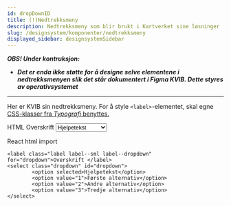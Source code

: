 ```yaml
---
id: dropDownID
title: (!)Nedtrekksmeny
description: Nedtrekksmeny som blir brukt i Kartverket sine løsninger
slug: /designsystem/komponenter/nedtrekksmeny
displayed_sidebar: designsystemSidebar
---
```


***OBS! Under kontruksjon:***
- ***Det er enda ikke støtte for å designe selve elementene i nedtrekksmenyen slik det står dokumentert i Figma KVIB. Dette styres av operativsystemet***
***

Her er KVIB sin nedtrekksmeny.
For å style <code><label\></code>-elementet, skal egne [CSS-klasser fra _Typografi_ benyttes.](../designTokens/typography.mdx#label)

HTML
<label class="label label--sml label--dropdown" for="dropdown">Overskrift</label>
<select class="dropdown" id="dropdown">
        <option selected>Hjelpetekst</option>
        <option value="1">Første alternativ</option>
        <option value="2">Andre alternativ</option>
        <option value="3">Tredje alternativ</option>
</select>
<br/>

React html import
<CustomDropdown/>
<br/>

```markup
<label class="label label--sml label--dropdown" for="dropdown">Overskrift </label>
<select class="dropdown" id="dropdown">
        <option selected>Hjelpetekst</option>
        <option value="1">Første alternativ</option>
        <option value="2">Andre alternativ</option>
        <option value="3">Tredje alternativ</option>
</select>
```





